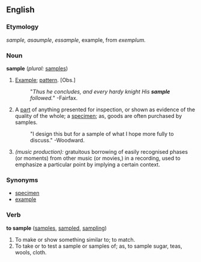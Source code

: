 ==English==

===Etymology===
{{OE.}} ''sample, asaumple'', {{OF.}} ''essample'', example, from {{L.}} ''exemplum.''

===Noun===
'''sample'''  (''plural:'' [[samples]])
# [[Example]]; [[pattern]]. [Obs.]
#:"''Thus he concludes, and every hardy knight His '''sample''' followed.''"  -Fairfax.
# A [[part]] of anything presented for inspection, or shown as evidence of the quality of the whole; a [[specimen]]; as, goods are often purchased by samples.
#:"I design this but for a sample of what I hope more fully to discuss."  -Woodward.
# ''(music production):'' gratuitous borrowing of easily recognised phases (or moments) from other music (or movies,) in a recording, used to emphasize a particular point by implying a certain context.

===Synonyms===
*[[specimen]]
*[[example]]

===Verb===
'''to sample'''  ([[samples]], [[sampled]], [[sampling]])
# To make or show something similar to; to match.
# To take or to test a sample or samples of; as, to sample sugar, teas, wools, cloth.